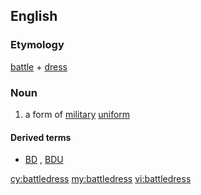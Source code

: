 ==English==
{{wikipedia}}

===Etymology===
[[battle]] + [[dress]]

===Noun===
{{en-noun|-}}

# a form of [[military]] [[uniform]]

====Derived terms====
* [[BD]] , [[BDU]] {{qualifier|abbreviation}}

[[cy:battledress]]
[[my:battledress]]
[[vi:battledress]]